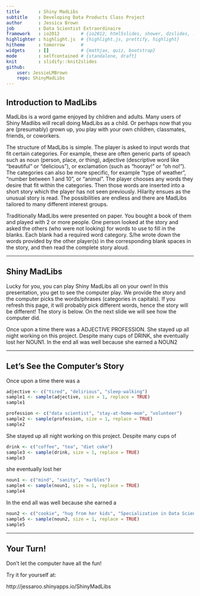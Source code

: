 ```yaml
---
title       : Shiny MadLibs
subtitle    : Developing Data Products Class Project
author      : Jessica Brown 
job         : Data Scientist Extraordinaire
framework   : io2012        # {io2012, html5slides, shower, dzslides, ...}
highlighter : highlight.js  # {highlight.js, prettify, highlight}
hitheme     : tomorrow      # 
widgets     : []            # {mathjax, quiz, bootstrap}
mode        : selfcontained # {standalone, draft}
knit        : slidify::knit2slides
github:
    user: JessieLMBrown
    repo: ShinyMadLibs
---
```


## Introduction to MadLibs

MadLibs is a word game enjoyed by children and adults. Many users of Shiny Madlibs will recall doing MadLibs as a child. Or perhaps now that you are (presumably) grown up, you play with your own children, classmates, friends, or coworkers.

The structure of MadLibs is simple. The player is asked to input words that fit certain categories. For example, these are often generic parts of speach such as noun (person, place, or thing), adjective (descriptive word like "beautiful" or "delicious"), or exclamation (such as "hooray!" or "oh no!"). The categories can also be more specific, for example "type of weather", "number between 1 and 10", or "animal". The player chooses any words they desire that fit within the categories. Then those words are inserted into a short story which the player has not seen previously. Hilarity ensues as the unusual story is read. The possibilities are endless and there are MadLibs tailored to many different interest groups. 

Traditionally MadLibs were presented on paper. You bought a book of them and played with 2 or more people.  One person looked at the story and asked the others (who were not looking) for words to use to fill in the blanks. Each blank had a required word category. S/he wrote down the words provided by the other player(s) in the corresponding blank spaces in the story, and then read the complete story aloud.  

--- 

## Shiny MadLibs

Lucky for you, you can play Shiny MadLibs all on your own! In this presentation, you get to see the computer play. 
We provide the story and the computer picks the words/phrases (categories in capitals). If you refresh this page, it will probably pick different 
words, hence the story will be different! The story is below. On the next slide we will see how the computer did. 

Once upon a time there was a ADJECTIVE PROFESSION. She stayed up all night working on this project. Despite many cups of DRINK, she eventually
lost her NOUN1. In the end all was well because she earned a NOUN2


---

## Let's See the Computer's Story

Once upon a time there was a 
```r
adjective <- c("tired", "delirious", "sleep-walking")
sample1 <- sample(adjective, size = 1, replace = TRUE)
sample1
```

```r
profession <- c("data scientist", "stay-at-home-mom", "volunteer")
sample2 <- sample(profession, size = 1, replace = TRUE)
sample2 
```
She stayed up all night working on this project. Despite many cups of 
```r
drink <- c("coffee", "tea", "diet coke")
sample3 <- sample(drink, size = 1, replace = TRUE)
sample3
```
she eventually lost her 
```r
noun1 <- c("mind", "sanity", "marbles")
sample4 <- sample(noun1, size = 1, replace = TRUE)
sample4
```
In the end all was well because she earned a 
```r
noun2 <- c("cookie", "hug from her kids", "Specialization in Data Science")
sample5 <- sample(noun2, size = 1, replace = TRUE)
sample5
```

---

## Your Turn!

Don't let the computer have all the fun!

Try it for yourself at: 

http://jessaroo.shinyapps.io/ShinyMadLibs 

